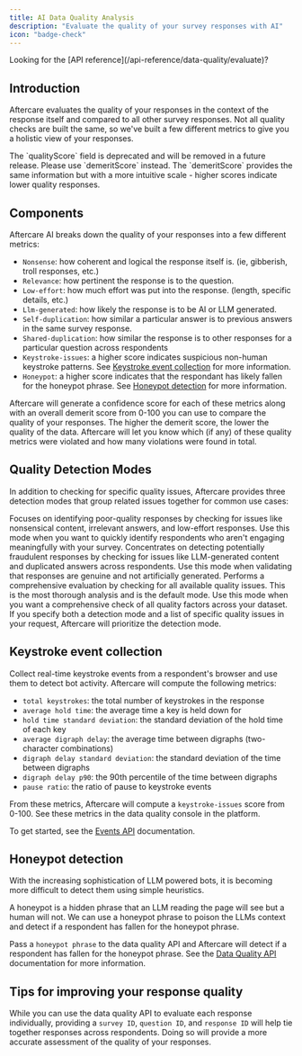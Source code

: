 ```yaml
---
title: AI Data Quality Analysis
description: "Evaluate the quality of your survey responses with AI"
icon: "badge-check"
---
```


<Tip>
  Looking for the [API reference](/api-reference/data-quality/evaluate)?
</Tip>

## Introduction

Aftercare evaluates the quality of your responses in the context of the response itself and compared to all other survey responses. Not all
quality checks are built the same, so we've built a few different metrics to give you a holistic view of your responses.

<Note type="warning">
  The `qualityScore` field is deprecated and will be removed in a future
  release. Please use `demeritScore` instead. The `demeritScore` provides the
  same information but with a more intuitive scale - higher scores indicate
  lower quality responses.
</Note>

## Components

Aftercare AI breaks down the quality of your responses into a few different metrics:

- `Nonsense`: how coherent and logical the response itself is. (ie, gibberish, troll responses, etc.)
- `Relevance`: how pertinent the response is to the question.
- `Low-effort`: how much effort was put into the response. (length, specific details, etc.)
- `Llm-generated`: how likely the response is to be AI or LLM generated.
- `Self-duplication`: how similar a particular answer is to previous answers in the same survey response.
- `Shared-duplication`: how similar the response is to other responses for a particular question across respondents
- `Keystroke-issues`: a higher score indicates suspicious non-human keystroke patterns. See [Keystroke event collection](#keystroke-event-collection) for more information.
- `Honeypot`: a higher score indicates that the respondant has likely fallen for the honeypot phrase. See [Honeypot detection](#honeypot-detection) for more information.

Aftercare will generate a confidence score for each of these metrics along with an overall demerit score from 0-100 you can use to compare the quality of your responses. The higher the demerit score, the lower the quality of the data.
Aftercare will let you know which (if any) of these quality metrics were violated and how many violations were found in total.

## Quality Detection Modes

In addition to checking for specific quality issues, Aftercare provides three detection modes that group related issues together for common use cases:

<Card title="Responsiveness" icon="reply">
  Focuses on identifying poor-quality responses by checking for issues like
  nonsensical content, irrelevant answers, and low-effort responses.
  <Tip>
    Use this mode when you want to quickly identify respondents who aren't
    engaging meaningfully with your survey.
  </Tip>
</Card>

<Card title="Authenticity" icon="shield-check">
  Concentrates on detecting potentially fraudulent responses by checking for
  issues like LLM-generated content and duplicated answers across respondents.
  <Tip>
    Use this mode when validating that responses are genuine and not
    artificially generated.
  </Tip>
</Card>

<Card title="Composite" icon="list-check">
  Performs a comprehensive evaluation by checking for all available quality
  issues. This is the most thorough analysis and is the default mode.
  <Tip>
    Use this mode when you want a comprehensive check of all quality factors
    across your dataset.
  </Tip>
</Card>

<Note>
  If you specify both a detection mode and a list of specific quality issues in
  your request, Aftercare will prioritize the detection mode.
</Note>

## Keystroke event collection

Collect real-time keystroke events from a respondent's browser and use them to detect bot activity. Aftercare will compute the following metrics:

- `total keystrokes`: the total number of keystrokes in the response
- `average hold time`: the average time a key is held down for
- `hold time standard deviation`: the standard deviation of the hold time of each key
- `average digraph delay`: the average time between digraphs (two-character combinations)
- `digraph delay standard deviation`: the standard deviation of the time between digraphs
- `digraph delay p90`: the 90th percentile of the time between digraphs
- `pause ratio`: the ratio of pause to keystroke events

From these metrics, Aftercare will compute a `keystroke-issues` score from 0-100. See these metrics in the data quality console in the platform. 

To get started, see the [Events API](/integrations/events) documentation.

## Honeypot detection

With the increasing sophistication of LLM powered bots, it is becoming more difficult to detect them using simple heuristics. 

A honeypot is a hidden phrase that an LLM reading the page will see but a human will not. We can use a honeypot phrase to poison the LLMs context 
and detect if a respondent has fallen for the honeypot phrase.

Pass a `honeypot phrase` to the data quality API and Aftercare will detect if a respondent has fallen for the honeypot phrase. See the [Data Quality API](/api-reference/data-quality/evaluate) documentation for more information.

## Tips for improving your response quality

While you can use the data quality API to evaluate each response individually, providing a `survey ID`, `question ID`, and `response ID` will help tie together responses across respondents.
Doing so will provide a more accurate assessment of the quality of your responses.
